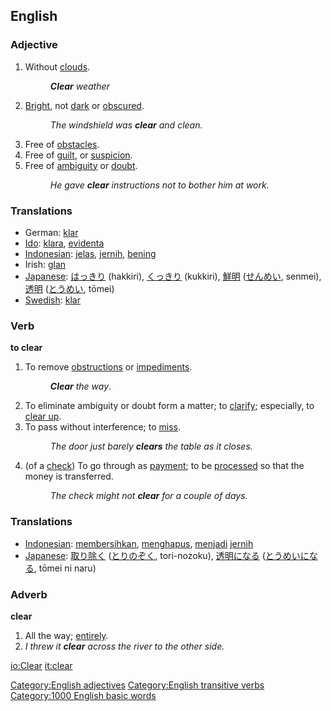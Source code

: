 ==English==
=== Adjective ===

#Without [[clouds]].
#:'''''Clear''' weather''
#[[Bright]], not [[dark]] or [[obscure]]d.
#:''The windshield was '''clear''' and clean.''
#Free of [[obstacle|obstacles]].
#Free of [[guilt]], or [[suspicion]].
#Free of [[ambiguity]] or [[doubt]].
#:''He gave '''clear''' instructions not to bother him at work.''

=== Translations ===
*German: [[klar]]
*[[Ido]]: [[klara]], [[evidenta]]
*[[Indonesian]]: [[jelas]], [[jernih]], [[bening]]
*Irish: [[glan]]
*[[Japanese]]: [[はっきり]] (hakkiri), [[くっきり]] (kukkiri), [[鮮明]] ([[せんめい]], senmei), [[透明]] ([[とうめい]], tōmei)
*[[Swedish]]: [[klar]]

=== Verb ===

'''to clear'''

#To remove [[obstruction]]s or [[impediment]]s.
#:'''''Clear''' the way''.
#To eliminate ambiguity or doubt form a matter; to [[clarify]]; especially, to [[clear up]].
#To pass without interference; to [[miss]].
#:''The door just barely '''clears''' the table as it closes.''
#(of a [[check]]) To go through as [[payment]]; to be [[process]]ed so that the money is transferred.
#:''The check might not '''clear''' for a couple of days.''

=== Translations ===
*[[Indonesian]]: [[bersih|membersihkan]], [[hapus|menghapus]], [[jadi|menjadi]] [[jernih]]
*[[Japanese]]: [[取り除く]] ([[とりのぞく]], tori-nozoku), [[透明]]になる ([[とうめい]]になる, tōmei ni naru)

===Adverb===
'''clear'''
#All the way; [[entirely]].
#''I threw it '''clear''' across the river to the other side.''

[[Category:English adjectives]]
[[Category:English transitive verbs]]

[[Category:1000 English basic words]]

[[io:Clear]]
[[it:clear]]